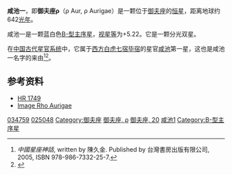 {{Starbox begin |
   name=咸池一（御夫座ρ）<br>ρ Aurigae }}
{{Starbox observe |
  epoch=J2000 |
  ra=05<sup>h</sup> 21<sup>m</sup> 48.4157<sup>s</sup> |
  dec= +41° 48′ 16.461″ |
  appmag_v=5.2 |
  constell=[[御夫座|御夫座]] | 
  星官=[[咸池|咸池]] ([[毕宿|毕宿]]) }}
{{Starbox character |
 class=B3V |
 r-i =  |
 v-r =  |
 b-v = -0.15 |
 u-b = -0.57 |
  variable= }}
{{Starbox astrometry |
  radial_v=13.1 |
  prop_mo_ra=13.42 |
  prop_mo_dec=-37.38  |
  parallax=5.08 |
  p_error=0.8 |
  absmag_v=5.073 }}
{{Starbox detail|
  mass=18 |
  radius=7 |
  luminosity=20,000 | 
  temperature=10,000–30,000 |
  metal= |
  gravity= |
  rotational_velocity=102 Km/s |
  age= }}
{{Starbox catalog |
  names=20 Aurigae, [[Harvard_Revised_catalogue|HR]] 1749, [[Henry_Draper_Catalogue|HD]] 34759, [[Bonner_Durchmusterung|BD]]+41°1162, [[Fifth_Fundamental_Catalogue|FK5]] 2400, [[Hipparcos_catalogue|HIP]] 25048, [[Smithsonian_Astrophysical_Observatory_catalogue|SAO]] 40269, GC 6556. }}
{{Starbox reference |
  Simbad=HD+34759
| ARICNS = }}
{{starbox sources|HIP|CCDM|HR}}
{{Starbox end}}
'''咸池一'''，即'''御夫座ρ'''（ρ Aur, ρ Aurigae）是一颗位于[[御夫座|御夫座]]的[[恒星|恒星]]，距离地球约642[[光年|光年]]。

咸池一是一颗蓝白色[[恒星光谱|B-型]][[主序星|主序星]]，[[视星等|视星等]]为+5.22。它是一颗分光双星。

在[[星官|中国古代星官系统]]中，它属于[[二十八宿|西方白虎七宿]][[毕宿|毕宿]]的星官[[咸池|咸池]]第一星，这也是咸池一名字的来由<ref>''中國星座神話'', written by 陳久金. Published by 台灣書房出版有限公司, 2005, ISBN 978-986-7332-25-7.</ref><ref name=sb0>{{Cite web |url=http://aeea.nmns.edu.tw/2006/0607/ap060713.html |title=AEEA (Activities of Exhibition and Education in Astronomy) 天文教育資訊網 2006 年 7 月 13 日 |accessdate=2011-10-21 |archive-date=2011-07-16 |archive-url=https://web.archive.org/web/20110716123228/http://aeea.nmns.edu.tw/2006/0607/ap060713.html |dead-url=no }}</ref>。

==参考资料==
* [http://webviz.u-strasbg.fr/viz-bin/VizieR-S?HR%201749 HR 1749]{{Wayback|url=http://webviz.u-strasbg.fr/viz-bin/VizieR-S?HR%201749 |date=20201002223201 }}
* [http://aladin.u-strasbg.fr/AladinPreview?-c=05+21+48.4157%2B41+48+16.461&ident=HD++34759&submit=Aladin+previewer Image Rho Aurigae]
{{reflist}}

{{Stars of Auriga}}
{{星官|咸池|3|0}}
[[Category:HD和HDE天體|034759]]
[[Category:HIP天體|025048]]
[[Category:御夫座|Category:御夫座]]
[[Category:拜耳天體|御夫座, ρ]]
[[Category:佛氏天體|御夫座, 20]]
[[Category:咸池_(星官)|咸池1]]
[[Category:B-型主序星|Category:B-型主序星]]